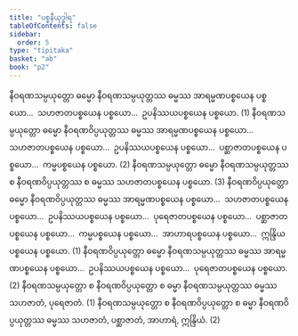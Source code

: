 ```yaml
---
title: "ပစ္စနီယုဒ္ဓါရ"
tableOfContents: false
sidebar:
  order: 5
type: "tipitaka"
basket: "ab"
book: "p2"
---
```



<DynamicBreadcrumb />

<Division number="84" book="p2" e="ch" v="38" p="240">

<Paragraph number="2066" book="p2">
နီဝရဏသမ္ပယုတ္တော ဓမ္မော နီဝရဏသမ္ပယုတ္တဿ ဓမ္မဿ အာရမ္မဏပစ္စယေန ပစ္စယော…  သဟဇာတပစ္စယေန ပစ္စယော…  ဥပနိဿယပစ္စယေန ပစ္စယော. (1)
</Paragraph>

<Paragraph number="2067" book="p2">
နီဝရဏသမ္ပယုတ္တော ဓမ္မော နီဝရဏဝိပ္ပယုတ္တဿ ဓမ္မဿ အာရမ္မဏပစ္စယေန ပစ္စယော…  သဟဇာတပစ္စယေန ပစ္စယော…  ဥပနိဿယပစ္စယေန ပစ္စယော…  ပစ္ဆာဇာတပစ္စယေန ပစ္စယော…  ကမ္မပစ္စယေန ပစ္စယော. (2)
</Paragraph>

<Paragraph number="2068" book="p2">
နီဝရဏသမ္ပယုတ္တော ဓမ္မော နီဝရဏသမ္ပယုတ္တဿ စ နီဝရဏဝိပ္ပယုတ္တဿ စ ဓမ္မဿ သဟဇာတပစ္စယေန ပစ္စယော. (3)
</Paragraph>

</Division>
<Division number="85" book="p2" e="ch" v="38" p="240">

<Paragraph number="2069" book="p2">
နီဝရဏဝိပ္ပယုတ္တော ဓမ္မော နီဝရဏဝိပ္ပယုတ္တဿ ဓမ္မဿ အာရမ္မဏပစ္စယေန ပစ္စယော…  သဟဇာတပစ္စယေန ပစ္စယော…  ဥပနိဿယပစ္စယေန ပစ္စယော…  ပုရေဇာတပစ္စယေန ပစ္စယော…  ပစ္ဆာဇာတပစ္စယေန ပစ္စယော…  ကမ္မပစ္စယေန ပစ္စယော…  အာဟာရပစ္စယေန ပစ္စယော…  ဣန္ဒြိယပစ္စယေန ပစ္စယော. (1)
</Paragraph>

<Paragraph number="2070" book="p2">
နီဝရဏဝိပ္ပယုတ္တော ဓမ္မော နီဝရဏသမ္ပယုတ္တဿ ဓမ္မဿ အာရမ္မဏပစ္စယေန ပစ္စယော…  ဥပနိဿယပစ္စယေန ပစ္စယော…  ပုရေဇာတပစ္စယေန ပစ္စယော. (2)
</Paragraph>

<Paragraph number="2071" book="p2">
နီဝရဏသမ္ပယုတ္တော စ နီဝရဏဝိပ္ပယုတ္တော စ ဓမ္မာ နီဝရဏသမ္ပယုတ္တဿ ဓမ္မဿ သဟဇာတံ, ပုရေဇာတံ. (1)
</Paragraph>

<Paragraph number="2072" book="p2">
နီဝရဏသမ္ပယုတ္တော စ နီဝရဏဝိပ္ပယုတ္တော စ ဓမ္မာ နီဝရဏဝိပ္ပယုတ္တဿ ဓမ္မဿ သဟဇာတံ, ပစ္ဆာဇာတံ, အာဟာရံ, ဣန္ဒြိယံ. (2)
</Paragraph>
</Division>
